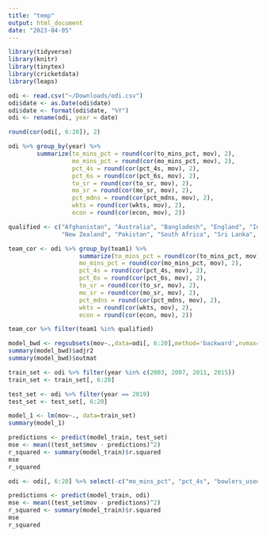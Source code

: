 ```yaml
---
title: "temp"
output: html_document
date: "2023-04-05"
---
```


```r
library(tidyverse)
library(knitr)
library(tinytex)
library(cricketdata)
library(leaps)
```

```r
odi <- read.csv("~/Downloads/odi.csv")
odi$date <- as.Date(odi$date)
odi$date <- format(odi$date, "%Y")
odi <- rename(odi, year = date)
```

```r
round(cor(odi[, 6:20]), 2)
```

```r
odi %>% group_by(year) %>% 
        summarize(to_mins_pct = round(cor(to_mins_pct, mov), 2),
                  mo_mins_pct = round(cor(mo_mins_pct, mov), 2),
                  pct_4s = round(cor(pct_4s, mov), 2),
                  pct_6s = round(cor(pct_6s, mov), 2),
                  to_sr = round(cor(to_sr, mov), 2),
                  mo_sr = round(cor(mo_sr, mov), 2),
                  pct_mdns = round(cor(pct_mdns, mov), 2),
                  wkts = round(cor(wkts, mov), 2),
                  econ = round(cor(econ, mov), 2))
```

```r
qualified <- c("Afghanistan", "Australia", "Bangladesh", "England", "India",
               "New Zealand", "Pakistan", "South Africa", "Sri Lanka", "West Indies")

team_cor <- odi %>% group_by(team1) %>% 
                    summarize(to_mins_pct = round(cor(to_mins_pct, mov), 2),
                    mo_mins_pct = round(cor(mo_mins_pct, mov), 2),
                    pct_4s = round(cor(pct_4s, mov), 2),
                    pct_6s = round(cor(pct_6s, mov), 2),
                    to_sr = round(cor(to_sr, mov), 2),
                    mo_sr = round(cor(mo_sr, mov), 2),
                    pct_mdns = round(cor(pct_mdns, mov), 2),
                    wkts = round(cor(wkts, mov), 2),
                    econ = round(cor(econ, mov), 2))

team_cor %>% filter(team1 %in% qualified)
```

```r
model_bwd <- regsubsets(mov~.,data=odi[, 6:20],method='backward',nvmax=14)
summary(model_bwd)$adjr2
summary(model_bwd)$outmat
```

```r
train_set <- odi %>% filter(year %in% c(2003, 2007, 2011, 2015))
train_set <- train_set[, 6:20]
```

```r
test_set <- odi %>% filter(year == 2019)
test_set <- test_set[, 6:20]
```

```r
model_1 <- lm(mov~., data=train_set)
summary(model_1)
```

```r
predictions <- predict(model_train, test_set)
mse <- mean((test_set$mov - predictions)^2)
r_squared <- summary(model_train)$r.squared
mse
r_squared
```

```r
odi <- odi[, 6:20] %>% select(-c("mo_mins_pct", "pct_4s", "bowlers_used"))

predictions <- predict(model_train, odi)
mse <- mean((test_set$mov - predictions)^2)
r_squared <- summary(model_train)$r.squared
mse
r_squared
```

